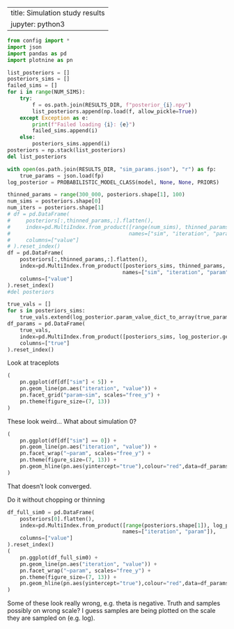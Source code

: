 ---------
title: Simulation study results
jupyter: python3
---------

```python
from config import *
import json
import pandas as pd
import plotnine as pn
```

```python
list_posteriors = []
posteriors_sims = []
failed_sims = []
for i in range(NUM_SIMS):
    try:
        f = os.path.join(RESULTS_DIR, f"posterior_{i}.npy")
        list_posteriors.append(np.load(f, allow_pickle=True))
    except Exception as e:
        print(f"Failed loading {i}: {e}")
        failed_sims.append(i)
    else:
        posteriors_sims.append(i)
posteriors = np.stack(list_posteriors)
del list_posteriors

with open(os.path.join(RESULTS_DIR, "sim_params.json"), "r") as fp:
    true_params = json.load(fp)
log_posterior = PROBABILISTIC_MODEL_CLASS(model, None, None, PRIORS)
```

```python
thinned_params = range(300_000, posteriors.shape[1], 100)
num_sims = posteriors.shape[0]
num_iters = posteriors.shape[1]
# df = pd.DataFrame(
#     posteriors[:,thinned_params,:].flatten(),
#     index=pd.MultiIndex.from_product([range(num_sims), thinned_params, log_posterior.get_param_names()],
#                                      names=["sim", "iteration", "param"]),
#     columns=["value"]
# ).reset_index()
df = pd.DataFrame(
    posteriors[:,thinned_params,:].flatten(),
    index=pd.MultiIndex.from_product([posteriors_sims, thinned_params, log_posterior.get_param_names()],
                                     names=["sim", "iteration", "param"]),
    columns=["value"]
).reset_index()
#del posteriors

true_vals = []
for s in posteriors_sims:
    true_vals.extend(log_posterior.param_value_dict_to_array(true_params[s]))
df_params = pd.DataFrame(
    true_vals,
    index=pd.MultiIndex.from_product([posteriors_sims, log_posterior.get_param_names()], names=["sim", "param"]),
    columns=["true"]
).reset_index()
```

Look at traceplots

```python
(
    pn.ggplot(df[df["sim"] < 5]) +
    pn.geom_line(pn.aes("iteration", "value")) +
    pn.facet_grid("param~sim", scales="free_y") +
    pn.theme(figure_size=(7, 13))
)
```

These look weird...
What about simulation 0?

```python
(
    pn.ggplot(df[df["sim"] == 0]) +
    pn.geom_line(pn.aes("iteration", "value")) +
    pn.facet_wrap("~param", scales="free_y") +
    pn.theme(figure_size=(7, 13)) +
    pn.geom_hline(pn.aes(yintercept="true"),colour="red",data=df_params)
)
```

That doesn't look converged.

Do it without chopping or thinning

```python
df_full_sim0 = pd.DataFrame(
    posteriors[0].flatten(),
    index=pd.MultiIndex.from_product([range(posteriors.shape[1]), log_posterior.get_param_names()],
                                     names=["iteration", "param"]),
    columns=["value"]
).reset_index()
(
    pn.ggplot(df_full_sim0) +
    pn.geom_line(pn.aes("iteration", "value")) +
    pn.facet_wrap("~param", scales="free_y") +
    pn.theme(figure_size=(7, 13)) +
    pn.geom_hline(pn.aes(yintercept="true"),colour="red",data=df_params)
)
```

Some of these look really wrong, e.g. theta is negative.
Truth and samples possibly on wrong scale?
I guess samples are being plotted on the scale they are sampled on (e.g. log).
